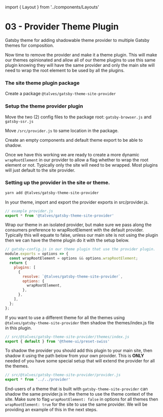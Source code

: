 ﻿import { Layout } from '../components/Layouts'




# <OutsideLink to={Link03}>03 - Provider Theme Plugin</OutsideLink>

Gatsby theme for adding shadowable theme provider to multiple Gatsby themes for composition.

Now time to remove the provider and make it a theme plugin. This will make our themes opinionated and allow all of our theme plugins to use this same plugin knowing they will have the same provider and only the main site will need to wrap the root element to be used by all the plugins.

### The site theme plugin package

Create a package `@talves/gatsby-theme-site-provider` 

### Setup the theme provider plugin

Move the two (2) config files to the package root: `gatsby-browser.js` and `gatsby-ssr.js`

Move `/src/provider.js` to same location in the package.

Create an empty components and default theme export to be able to shadow.

Once we have this working we are ready to create a more dynamic `wrapRootElement` in our provider to allow a flag whether to wrap the root element or not. Typically only the site will need to be wrapped. Most plugins will just default to the site provider.

### Setting up the provider in the site or theme.

```sh
yarn add @talves/gatsby-theme-site-provider
```

In your theme, import and export the provider exports in src/provider.js.

```js
// example provider.js
export * from '@talves/gatsby-theme-site-provider'
```

Wrap our theme in an isolated provider, but make sure we pass along the consumers preference to wrapRootElement with the default provider. Typically this will equate to false, unless our main site is not using the plugin then we can have the theme plugin do it with the setup below.

```js
// gatsby-config.js in our theme plugin that use the provider plugin.
module.exports = options => {
  const wrapRootElement = options && options.wrapRootElement;
  return {
    plugins: [
      {
        resolve: `@talves/gatsby-theme-site-provider`,
        options: {
          wrapRootElement,
        },
      },
    ],
  };
};
```

If you want to use a different theme for all the themes using `@talves/gatsby-theme-site-provider` then shadow the themes/index.js file in this plugin.

```js
// src/@talves/gatsby-theme-site-provider/themes/index.js
export { default } from '@theme-ui/preset-swiss'
```

To shadow the provider you should add this plugin to your main site, then shadow it using the path below from your own provider. This is **ONLY** needed of you have some special setup that will extend the provider for all the themes.

```js
// src/@talves/gatsby-theme-site-provider/provider.js
export * from '../../provider'
```

End-users of a theme that is built with `gatsby-theme-site-provider` can shadow the same provider.js in the theme to use the theme context of the site. Make sure to flag `wrapRootElement: false` in options for all themes then `wrapRootElement: true` for the site to use the same provider. We will be providing an example of this in the next steps.
